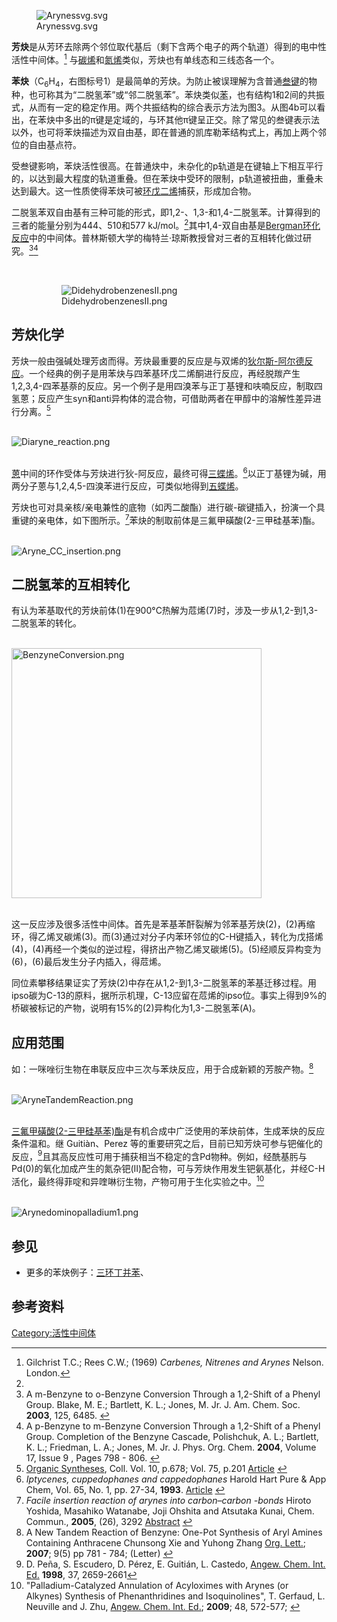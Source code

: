 [[Image:Arynessvg.svg|right]]

'''芳炔'''是从芳环去除两个邻位取代基后（剩下含两个电子的两个轨道）得到的电中性活性中间体。<ref>Gilchrist T.C.; Rees C.W.; (1969) ''Carbenes, Nitrenes and Arynes''  Nelson. London.</ref> 与[[碳烯|碳烯]]和[[氮烯|氮烯]]类似，芳炔也有单线态和三线态各一个。

'''苯炔'''（C<sub>6</sub>H<sub>4</sub>，右图标号1）是最简单的芳炔。为防止被误理解为含普通[[叁键|叁键]]的物种，也可称其为“二脱氢苯”或“邻二脱氢苯”。苯炔类似[[苯|苯]]，也有结构1和2间的共振式，从而有一定的稳定作用。两个共振结构的综合表示方法为图3。从图4b可以看出，在苯炔中多出的π键是定域的，与环其他π键呈正交。除了常见的叁键表示法以外，也可将苯炔描述为双自由基，即在普通的凯库勒苯结构式上，再加上两个邻位的自由基点符。

受叁键影响，苯炔活性很高。在普通炔中，未杂化的p轨道是在键轴上下相互平行的，以达到最大程度的轨道重叠。但在苯炔中受环的限制，p轨道被扭曲，重叠未达到最大。这一性质使得苯炔可被[[环戊二烯|环戊二烯]]捕获，形成加合物。

二脱氢苯双自由基有三种可能的形式，即1,2-、1,3-和1,4-二脱氢苯。计算得到的三者的能量分别为444、510和577 kJ/mol。<ref name=Bartlett/>其中1,4-双自由基是[[Bergman环化反应|Bergman环化反应]]中的中间体。普林斯顿大学的梅特兰·琼斯教授曾对三者的互相转化做过研究。<ref name=Bartlett>A m-Benzyne to o-Benzyne Conversion Through a 1,2-Shift of a Phenyl Group. Blake, M. E.; Bartlett, K. L.; Jones, M. Jr. J. Am. Chem. Soc. '''2003''', 125, 6485. {{DOI|10.1021/ja0213672}}</ref><ref>A p-Benzyne to m-Benzyne Conversion Through a 1,2-Shift of a Phenyl Group. Completion of the Benzyne Cascade, Polishchuk, A. L.; Bartlett, K. L.; Friedman, L. A.; Jones, M. Jr. J. Phys. Org. Chem. '''2004''', Volume 17, Issue 9 , Pages 798 - 806. {{DOI|10.1002/poc.797}}</ref>

<br />

: [[Image:DidehydrobenzenesII.png|center]]

== 芳炔化学 ==

芳炔一般由强碱处理芳卤而得。芳炔最重要的反应是与双烯的[[狄尔斯-阿尔德反应|狄尔斯-阿尔德反应]]。一个经典的例子是用苯炔与四苯基环戊二烯酮进行反应，再经脱羰产生1,2,3,4-四苯基萘的反应。另一个例子是用四溴苯与正丁基锂和呋喃反应，制取四氢蒽；反应产生syn和anti异构体的混合物，可借助两者在甲醇中的溶解性差异进行分离。<ref>[[Organic_Syntheses|Organic Syntheses]], Coll. Vol. 10, p.678; Vol. 75, p.201 [http://www.orgsyn.org/orgsyn/prep.asp?prep=v75p0201 Article] {{Wayback|url=http://www.orgsyn.org/orgsyn/prep.asp?prep=v75p0201 |date=20120716191539 }}</ref>

<br />

[[Image:Diaryne_reaction.png|center]]

<br />

[[蒽|蒽]]中间的环作受体与芳炔进行狄-阿反应，最终可得[[三蝶烯|三蝶烯]]。<ref>''Iptycenes, cuppedophanes and cappedophanes'' Harold Hart Pure & App Chem, Vol. 65, No. 1, pp. 27-34, '''1993'''. [http://www.iupac.org/publications/pac/1993/pdf/6501x0027.pdf Article] {{Wayback|url=http://www.iupac.org/publications/pac/1993/pdf/6501x0027.pdf |date=20120716183044 }}</ref>以正丁基锂为碱，用两分子蒽与1,2,4,5-四溴苯进行反应，可类似地得到[[五蝶烯|五蝶烯]]。

芳炔也可对具亲核/亲电兼性的底物（如丙二酸酯）进行碳-碳键插入，扮演一个具重键的亲电体，如下图所示。<ref>''Facile insertion reaction of arynes into carbon–carbon -bonds'' Hiroto Yoshida, Masahiko Watanabe, Joji Ohshita and Atsutaka Kunai,  Chem. Commun., '''2005''', (26), 3292 [http://www.rsc.org/publishing/journals/CC/article.asp?doi=b505392g Abstract] {{Wayback|url=http://www.rsc.org/publishing/journals/CC/article.asp?doi=b505392g |date=20070930223931 }}</ref>苯炔的制取前体是三氟甲磺酸(2-三甲硅基苯)酯。

<br />

[[Image:Aryne_CC_insertion.png|center]]

== 二脱氢苯的互相转化 ==

有认为苯基取代的芳炔前体(1)在900°C热解为苊烯(7)时，涉及一步从1,2-到1,3-二脱氢苯的转化。

<br />

[[Image:BenzyneConversion.png|400px]]

<br />

这一反应涉及很多活性中间体。首先是苯基苯酐裂解为邻苯基芳炔(2)，(2)再缩环，得乙烯叉碳烯(3)。而(3)通过对分子内苯环邻位的C-H键插入，转化为戊搭烯(4)，(4)再经一个类似的逆过程，得挤出产物乙烯叉碳烯(5)。(5)经顺反异构变为(6)，(6)最后发生分子内插入，得苊烯。

同位素攀移结果证实了芳炔(2)中存在从1,2-到1,3-二脱氢苯的苯基迁移过程。用ipso碳为C-13的原料，据所示机理，C-13应留在苊烯的ipso位。事实上得到9%的桥碳被标记的产物，说明有15%的(2)异构化为1,3-二脱氢苯(A)。

== 应用范围 ==

如：一咪唑衍生物在串联反应中三次与苯炔反应，用于合成新颖的芳胺产物。<ref>A New Tandem Reaction of Benzyne: One-Pot Synthesis of Aryl Amines Containing Anthracene Chunsong Xie and Yuhong Zhang [[Org._Lett.|Org. Lett.]]; '''2007'''; 9(5) pp 781 - 784; (Letter) {{DOI|10.1021/ol063017g}}</ref>

<br />

[[Image:AryneTandemReaction.png|center]]

<br />

[[三氟甲磺酸(2-三甲硅基苯)酯|三氟甲磺酸(2-三甲硅基苯)酯]]是有机合成中广泛使用的苯炔前体，生成苯炔的反应条件温和。继 Guitiàn、Perez 等的重要研究之后，目前已知芳炔可参与钯催化的反应，<ref>D. Peña, S. Escudero, D. Pérez, E. Guitián, L. Castedo, [[Angew._Chem._Int._Ed.|Angew. Chem. Int. Ed.]] '''1998''', 37, 2659-2661</ref>且其高反应性可用于捕获相当不稳定的含Pd物种。例如，经酰基肟与Pd(0)的氧化加成产生的氮杂钯(II)配合物，可与芳炔作用发生钯氨基化，并经C-H活化，最终得菲啶和异喹啉衍生物，产物可用于生化实验之中。<ref>"Palladium-Catalyzed Annulation of Acyloximes with Arynes (or Alkynes) Synthesis of Phenanthridines and Isoquinolines", T. Gerfaud, L. Neuville and J. Zhu, [[Angew._Chem._Int._Ed.|Angew. Chem. Int. Ed.]]; '''2009'''; 48, 572-577; {{DOI|10.1002/anie.200804683}}</ref>

<br />

[[Image:Arynedominopalladium1.png|center]]

== 参见 ==

* 更多的苯炔例子：[[三环丁并苯|三环丁并苯]]、{{link-en|in-methylcyclophane}}

== 参考资料 ==
{{reflist}}
{{苯}}

{{Authority control}}
[[Category:活性中间体|Category:活性中间体]]